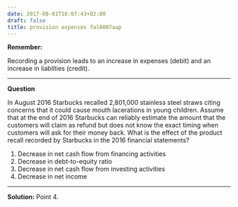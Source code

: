 ```yaml
---
date: 2017-08-01T16:07:43+02:00
draft: false
title: provision expenses fal0007aap
---
```


  **Remember:**
 
Recording a provision leads to an increase in expenses (debit) and an increase in liablities (credit).

***
  
**Question**

In August 2016 Starbucks recalled 2,801,000 stainless steel straws citing concerns that it could cause mouth lacerations in young children. Assume that at the end of 2016 Starbucks can reliably estimate the amount that the customers will claim as refund but does not know the exact timing when customers will ask for their money back. What is the effect of the product recall recorded by Starbucks in the 2016 financial statements?

1.  Decrease in net cash flow from financing activities
2.  Decrease in debt-to-equity ratio 
3.  Decrease in net cash flow from investing activities
4.  Decrease in net income

***
  
  **Solution:**
  Point 4.